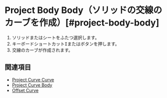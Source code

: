 
# Project Body Body（ソリッドの交線のカーブを作成）[#project-body-body]

<Reference shortcut="" command="Project Body Body" button="" />

1. ソリッドまたはシートをふたつ選択します。
2. キーボードショートカット<kbd>I</kbd>またはボタンを押します。
3. 交線のカーブが作成されます。

## 関連項目
- [Project Curve Curve](./project-curve-curve)
- [Project Curve Body](./project-curve-body)
- [Offset Curve](./offset-curve)

